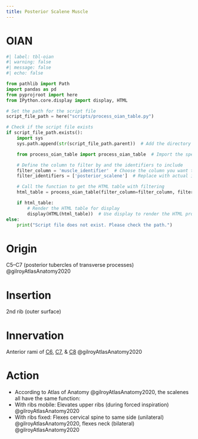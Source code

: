 ```yaml
---
title: Posterior Scalene Muscle
---
```



# OIAN

```python
#| label: tbl-oian
#| warning: false
#| message: false
#| echo: false

from pathlib import Path
import pandas as pd
from pyprojroot import here
from IPython.core.display import display, HTML

# Set the path for the script file
script_file_path = here("scripts/process_oian_table.py")

# Check if the script file exists
if script_file_path.exists():
    import sys
    sys.path.append(str(script_file_path.parent))  # Add the directory of the script to the system path

    from process_oian_table import process_oian_table  # Import the specific function

    # Define the column to filter by and the identifiers to include
    filter_column = 'muscle_identifier'  # Choose the column you want to filter by
    filter_identifiers = ['posterior_scalene']  # Replace with actual identifiers you want to include

    # Call the function to get the HTML table with filtering
    html_table = process_oian_table(filter_column=filter_column, filter_identifiers=filter_identifiers)

    if html_table:
        # Render the HTML table for display
        display(HTML(html_table))  # Use display to render the HTML properly
else:
    print("Script file does not exist. Please check the path.")

```

# Origin {#origin}
C5–C7 (posterior tubercles of transverse processes) @gilroyAtlasAnatomy2020

# Insertion {#insertion}
2nd rib (outer surface)

# Innervation {#innervation}
Anterior rami of [C6]({{< var ref-nerve-root.c6 >}}), [C7]({{< var ref-nerve-root.c7 >}}), & [C8]({{< var ref-nerve-root.c8 >}}) @gilroyAtlasAnatomy2020 

# Action {#action}

- According to Atlas of Anatomy @gilroyAtlasAnatomy2020, the scalenes all have the same function:
- With ribs mobile: Elevates upper ribs (during forced inspiration) @gilroyAtlasAnatomy2020 
- With ribs fixed: Flexes cervical spine to same side (unilateral) @gilroyAtlasAnatomy2020, flexes neck (bilateral) @gilroyAtlasAnatomy2020 
